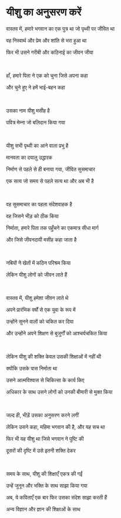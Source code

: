 # यीशु का अनुसरण करें

वास्तव में, हमारे भगवान का एक पुत्र था जो पृथ्वी पर जीवित था

वह निस्वार्थ और प्रेम और शांति से भरा हुआ था

फिर भी उसने गरीबी और कठिनाई का जीवन जीया

<p></p>

<br />

हाँ, हमारे पिता ने एक को चुना जिसे अपना कहा

और चुने हुए ने हमें भाई-बहन कहा

<br />

उसका नाम यीशु मसीह है

पवित्र मेम्ना जो बलिदान किया गया

<br />

यीशु सभी पृथ्वी का आने वाला प्रभु है

मानवता का दयालु उद्धारक

निर्माण से पहले से ही बनाया गया, जीवित सुसमाचार

एक सत्य जो समय से पहले सत्य था और अब भी है

<br />

वह सुसमाचार का पहला संदेशवाहक है

वह जिसने भीड़ को ठीक किया

निर्माता, हमारे पिता तक पहुँचने का एकमात्र सीधा मार्ग

और जिसे जीवनदायी मसीह कहा जाता है

<br />

नबियों ने खेतों में कठिन परिश्रम किया

लेकिन यीशु लोगों को जीवन लाते हैं

<br />

वास्तव में, यीशु हमेशा जीवन लाते थे

अपने प्रारंभिक वर्षों से एक युवा के रूप में

उन्होंने सुनने वालों को चकित कर दिया

और उन्होंने अपने शिक्षण से बुजुर्गों को आश्चर्यचकित किया

<br />

लेकिन यीशु की शक्ति केवल उसकी शिक्षाओं में नहीं थी

क्योंकि उसके पास निर्माता था

उसने आत्मविश्वास से चिकित्सा के कार्य किए

अधिकार के साथ उसने लोगों को उनकी बीमारी से मुक्त किया

<br />

जल्द ही, भीड़ें उसका अनुसरण करने लगीं

लेकिन उसने कहा, महिमा भगवान की है, और यह सच था

फिर भी यह यीशु था जिसे भगवान ने पुष्टि की

दूसरों की दृष्टि में उसे इतनी शक्ति देकर

<br />

समय के साथ, यीशु की शिक्षाएँ एकत्र की गईं

उन्हें जुनून और भक्ति के साथ साझा किया गया

अब, ये कविताएँ एक बार फिर उसका संदेश साझा करती हैं

अन्य विज्ञान और ज्ञान की शिक्षाओं के साथ
